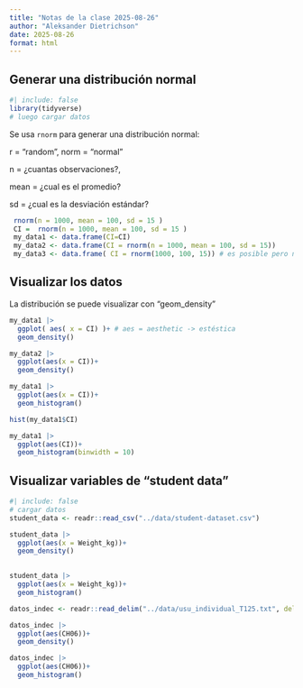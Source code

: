 ```yaml
---
title: "Notas de la clase 2025-08-26"
author: "Aleksander Dietrichson"
date: 2025-08-26
format: html
---
```


## Generar una distribución normal

```r
#| include: false
library(tidyverse)
# luego cargar datos
```

Se usa `rnorm` para generar una distribución normal:

r = "random", norm = "normal"

n = ¿cuantas observaciones?,

mean = ¿cual es el promedio?

sd = ¿cual es la desviación estándar?

```r


 rnorm(n = 1000, mean = 100, sd = 15 )
 CI =  rnorm(n = 1000, mean = 100, sd = 15 )
 my_data1 <- data.frame(CI=CI)
 my_data2 <- data.frame(CI = rnorm(n = 1000, mean = 100, sd = 15))
 my_data3 <- data.frame( CI = rnorm(1000, 100, 15)) # es posible pero no recomendable.

```

## Visualizar los datos

La distribución se puede visualizar con "geom_density"

```r
my_data1 |> 
  ggplot( aes( x = CI) )+ # aes = aesthetic -> estéstica
  geom_density()
```

```r
my_data2 |> 
  ggplot(aes(x = CI))+
  geom_density()
```

```r
my_data1 |> 
  ggplot(aes(x = CI))+
  geom_histogram()
```

```r
hist(my_data1$CI)
```

```r
my_data1 |> 
  ggplot(aes(CI))+
  geom_histogram(binwidth = 10)
```

## Visualizar variables de "student data"

```r
#| include: false
# cargar datos
student_data <- readr::read_csv("../data/student-dataset.csv")
```

```r
student_data |>
  ggplot(aes(x = Weight_kg))+
  geom_density()
  
```

```r
student_data |>
  ggplot(aes(x = Weight_kg))+
  geom_histogram()
```

```r
datos_indec <- readr::read_delim("../data/usu_individual_T125.txt", delim = ";")
```

```r
datos_indec |> 
  ggplot(aes(CH06))+
  geom_density()
```

```r
datos_indec |> 
  ggplot(aes(CH06))+
  geom_histogram()
```
